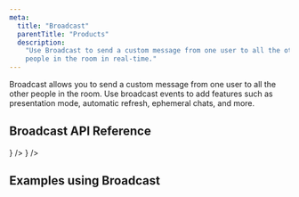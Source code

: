 ```yaml
---
meta:
  title: "Broadcast"
  parentTitle: "Products"
  description:
    "Use Broadcast to send a custom message from one user to all the other
    people in the room in real‑time."
---
```


Broadcast allows you to send a custom message from one user to all the other
people in the room. Use broadcast events to add features such as presentation
mode, automatic refresh, ephemeral chats, and more.

## Broadcast API Reference

<ListGrid columns={3}>
  <DocsCard
    type="technology"
    title="JavaScript"
    href="/docs/api-reference/liveblocks-client#Room.broadcastEvent"
    description="@liveblocks/client"
    visual={<DocsJavascriptIcon />}
  />
  <DocsCard
    type="technology"
    title="React"
    href="/docs/api-reference/liveblocks-react#Broadcast"
    description="@liveblocks/react"
    visual={<DocsReactIcon />}
  />
</ListGrid>

## Examples using Broadcast

<ListGrid columns={2}>
  <ExampleCard
    example={{
      title: "Live Cursors Chat",
      slug: "live-cursors-chat",
      image: "/images/examples/thumbnails/live-cursors-chat.jpg",
    }}
    technologies={["nextjs"]}
    openInNewWindow
  />
</ListGrid>
